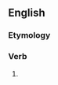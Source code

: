==English==

===Etymology===
{{suffix|en|corrupt|eth|nocat=1}}

===Verb===
{{head|en|verb form}}

# {{en-archaic third-person singular of|corrupt}}